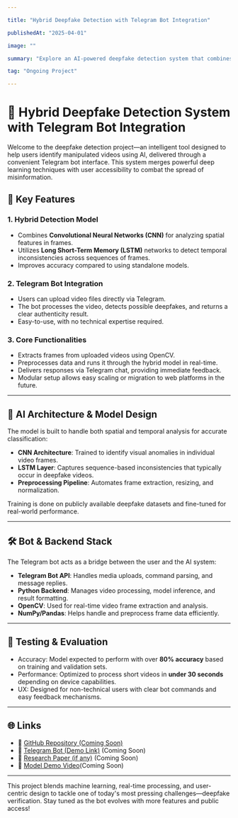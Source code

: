 ```yaml
---

title: "Hybrid Deepfake Detection with Telegram Bot Integration"

publishedAt: "2025-04-01"

image: ""

summary: "Explore an AI-powered deepfake detection system that combines CNN and LSTM for spatial-temporal video analysis, with seamless Telegram bot integration for real-time verification."

tag: "Ongoing Project"

---
```


# 🤖 Hybrid Deepfake Detection System with Telegram Bot Integration

Welcome to the deepfake detection project—an intelligent tool designed to help users identify manipulated videos using AI, delivered through a convenient Telegram bot interface. This system merges powerful deep learning techniques with user accessibility to combat the spread of misinformation.

## 🎯 Key Features

### 1. **Hybrid Detection Model**
- Combines **Convolutional Neural Networks (CNN)** for analyzing spatial features in frames.
- Utilizes **Long Short-Term Memory (LSTM)** networks to detect temporal inconsistencies across sequences of frames.
- Improves accuracy compared to using standalone models.

### 2. **Telegram Bot Integration**
- Users can upload video files directly via Telegram.
- The bot processes the video, detects possible deepfakes, and returns a clear authenticity result.
- Easy-to-use, with no technical expertise required.

### 3. **Core Functionalities**
- Extracts frames from uploaded videos using OpenCV.
- Preprocesses data and runs it through the hybrid model in real-time.
- Delivers responses via Telegram chat, providing immediate feedback.
- Modular setup allows easy scaling or migration to web platforms in the future.

---

## 🧠 AI Architecture & Model Design

The model is built to handle both spatial and temporal analysis for accurate classification:

- **CNN Architecture**: Trained to identify visual anomalies in individual video frames.
- **LSTM Layer**: Captures sequence-based inconsistencies that typically occur in deepfake videos.
- **Preprocessing Pipeline**: Automates frame extraction, resizing, and normalization.

Training is done on publicly available deepfake datasets and fine-tuned for real-world performance.

---

## 🛠️ Bot & Backend Stack

The Telegram bot acts as a bridge between the user and the AI system:

- **Telegram Bot API**: Handles media uploads, command parsing, and message replies.
- **Python Backend**: Manages video processing, model inference, and result formatting.
- **OpenCV**: Used for real-time video frame extraction and analysis.
- **NumPy/Pandas**: Helps handle and preprocess frame data efficiently.

---

## 🧪 Testing & Evaluation

- Accuracy: Model expected to perform with over **80% accuracy** based on training and validation sets.
- Performance: Optimized to process short videos in **under 30 seconds** depending on device capabilities.
- UX: Designed for non-technical users with clear bot commands and easy feedback mechanisms.

---

## 🌐 Links

- 🔗 [GitHub Repository (Coming Soon)](https://github.com/Manikanta2502)  
- 🤖 [Telegram Bot (Demo Link)](https://t.me/your_deepfake_bot) (Coming Soon) 
- 📝 [Research Paper (if any)](https://your-research-paper-link.com) (Coming Soon)
- 📸 [Model Demo Video](https://your-demo-video-link.com)(Coming Soon)

---

This project blends machine learning, real-time processing, and user-centric design to tackle one of today's most pressing challenges—deepfake verification. Stay tuned as the bot evolves with more features and public access!

